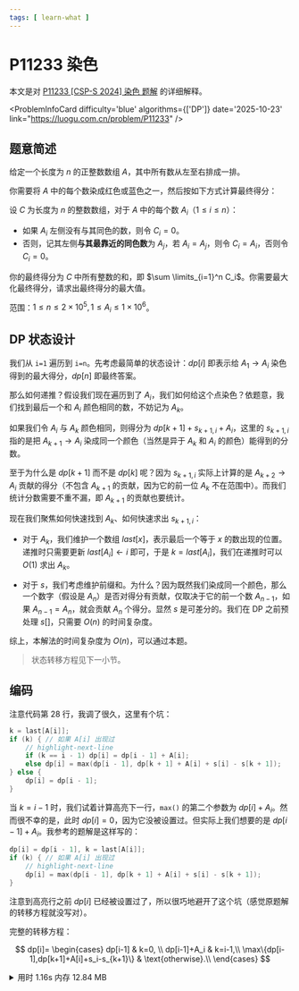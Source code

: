```yaml
---
tags: [ learn-what ]
---
```


# P11233 染色

本文是对 [P11233 [CSP-S 2024] 染色 题解](https://www.luogu.com.cn/article/rzyvi1w6) 的详细解释。


<ProblemInfoCard
  difficulty='blue'
  algorithms={['DP']}
  date='2025-10-23'
  link="https://luogu.com.cn/problem/P11233"
/>

## 题意简述

给定一个长度为 $n$ 的正整数数组 $A$，其中所有数从左至右排成一排。

你需要将 $A$ 中的每个数染成红色或蓝色之一，然后按如下方式计算最终得分：

设 $C$ 为长度为 $n$ 的整数数组，对于 $A$ 中的每个数 $A_i$（$1 \leq i \leq n$）：

- 如果 $A_i$ 左侧没有与其同色的数，则令 $C_i = 0$。
- 否则，记其左侧**与其最靠近的同色数**为 $A_j$，若 $A_i = A_j$，则令 $C_i = A_i$，否则令 $C_i = 0$。

你的最终得分为 $C$ 中所有整数的和，即 $\sum \limits_{i=1}^n C_i$。你需要最大化最终得分，请求出最终得分的最大值。

范围：$1\le n\le2\times10^5,1\le A_i\le1\times10^6$。

## DP 状态设计

我们从 `i=1` 遍历到 `i=n`。先考虑最简单的状态设计：$dp[i]$ 即表示给 $A_1\to A_i$ 染色得到的最大得分，$dp[n]$ 即最终答案。

那么如何递推？假设我们现在遍历到了 $A_i$，我们如何给这个点染色？依题意，我们找到最后一个和 $A_i$ 颜色相同的数，不妨记为 $A_k$。

如果我们令 $A_i$ 与 $A_k$ 颜色相同，则得分为 $dp[k+1]+s_{k+1,i}+A_i$，这里的 $s_{k+1,i}$ 指的是把 $A_{k+1}\to A_i$ 染成同一个颜色（当然是异于 $A_k$ 和 $A_i$ 的颜色）能得到的分数。

至于为什么是 $dp[k+1]$ 而不是 $dp[k]$ 呢？因为 $s_{k+1,i}$ 实际上计算的是 $A_{k+2}\to A_i$ 贡献的得分（不包含 $A_{k+1}$ 的贡献，因为它的前一位 $A_{k}$ 不在范围中）。而我们统计分数需要不重不漏，即 $A_{k+1}$ 的贡献也要统计。

现在我们聚焦如何快速找到 $A_k$、如何快速求出 $s_{k+1,i}$：

- 对于 $A_k$，我们维护一个数组 $last[x]$，表示最后一个等于 $x$ 的数出现的位置。递推时只需要更新 $last[A_i]\gets i$ 即可，于是 $k=last[A_i]$，我们在递推时可以 $O(1)$ 求出 $A_k$。

- 对于 $s$，我们考虑维护前缀和。为什么？因为既然我们染成同一个颜色，那么一个数字（假设是 $A_n$）是否对得分有贡献，仅取决于它的前一个数 $A_{n-1}$，如果 $A_{n-1}=A_n$，就会贡献 $A_n$ 个得分。显然 $s$ 是可差分的。我们在 DP 之前预处理 $s[]$，只需要 $O(n)$ 的时间复杂度。

综上，本解法的时间复杂度为 $O(n)$，可以通过本题。

> 状态转移方程见下一小节。

## 编码

注意代码第 28 行，我调了很久，这里有个坑：

```cpp
k = last[A[i]];
if (k) { // 如果 A[i] 出现过
    // highlight-next-line
    if (k == i - 1) dp[i] = dp[i - 1] + A[i];
    else dp[i] = max(dp[i - 1], dp[k + 1] + A[i] + s[i] - s[k + 1]);
} else {
    dp[i] = dp[i - 1];
}
```

当 $k=i-1$ 时，我们试着计算高亮下一行，`max()` 的第二个参数为 $dp[i]+A_i$。然而很不幸的是，此时 $dp[i]=0$，因为它没被设置过。但实际上我们想要的是 $dp[i-1]+A_i$。我参考的题解是这样写的：

```cpp
dp[i] = dp[i - 1], k = last[A[i]];
if (k) { // 如果 A[i] 出现过
    // highlight-next-line
    dp[i] = max(dp[i - 1], dp[k + 1] + A[i] + s[i] - s[k + 1]);
}
```
注意到高亮行之前 $dp[i]$ 已经被设置过了，所以很巧地避开了这个坑（感觉原题解的转移方程就没写对）。

完整的转移方程：

$$
dp[i]=
\begin{cases}
dp[i-1] & k=0, \\
dp[i-1]+A_i & k=i-1,\\
\max\{dp[i-1],dp[k+1]+A[i]+s_i-s_{k+1}\} & \text{otherwise}.\\
\end{cases}
$$

<details>
<summary>用时 1.16s 内存 12.84 MB</summary>
```cpp showLineNumbers
/*
* P11233 [CSP-S 2024] 染色
*/
#include <bits/stdc++.h>
using namespace std;
const int MAXN = 2e5, MAXM = 1e6;
long long  T, n, k;
long long A[MAXN + 1], dp[MAXN + 1], last[MAXM + 1], s[MAXN + 1];

int main() {
    cin >> T;
    while (T--) {
        ios::sync_with_stdio(false);
        cin >> n;
        for (int i = 1; i <= n; i++) cin >> A[i];
        // 多测清空
        memset(dp, 0, sizeof(dp));
        memset(last, 0, sizeof(last)); // last[x] = 0 表示 x 没出现过
        memset(s, 0, sizeof(s));
        for (int i = 2; i <= n; i++) { // 预处理 s[]
            if (A[i] == A[i - 1]) s[i] = s[i - 1] + A[i];
            else s[i] = s[i - 1];
        }
        for (int i = 1; i <= n; i++) {
            k = last[A[i]];
            if (k) { // 如果 A[i] 出现过
                if (k == i - 1) dp[i] = dp[i - 1] + A[i];
                else dp[i] = max(dp[i - 1], dp[k + 1] + A[i] + s[i] - s[k + 1]);
            } else {
                dp[i] = dp[i - 1];
            }
            last[A[i]] = i;
        }
        cout << dp[n] << '\n';
    }
    return 0;
}
```
</details>

## _学到了什么？_

设计 DP 状态时，不妨 “返璞归真”，不要乱想。应该先从最容易想到的状态开始，如果其不能满足解题的要求，再有针对地克服缺点，设计新的状态。

（大概是这样）
